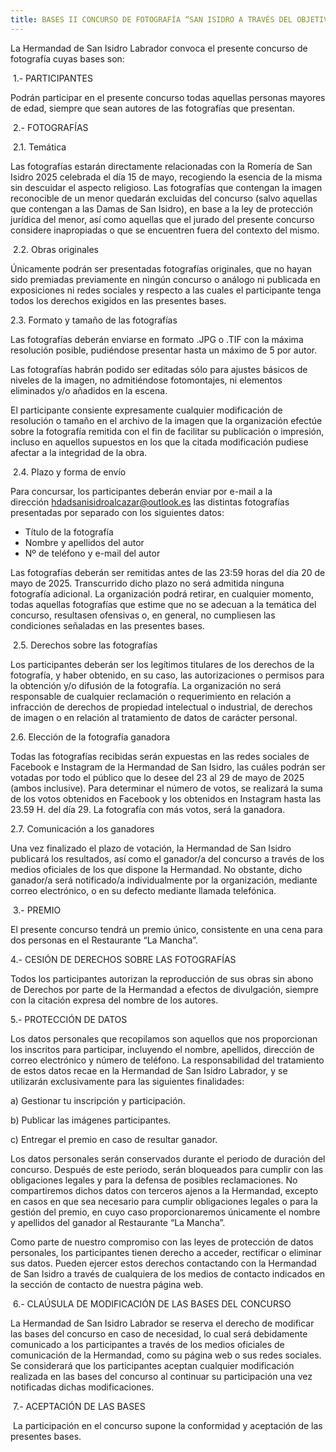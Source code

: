 ```yaml
---
title: BASES II CONCURSO DE FOTOGRAFÍA “SAN ISIDRO A TRAVÉS DEL OBJETIVO”
---
```


La Hermandad de San Isidro Labrador convoca el presente concurso de fotografía cuyas bases son:

 1.- PARTICIPANTES

Podrán participar en el presente concurso todas aquellas personas mayores de edad, siempre que sean autores de las fotografías que presentan.

 2.- FOTOGRAFÍAS

 2.1. Temática

Las fotografías estarán directamente relacionadas con la Romería de San Isidro 2025 celebrada el día 15 de mayo, recogiendo la esencia de la misma sin descuidar el aspecto religioso.
Las fotografías que contengan la imagen reconocible de un menor quedarán excluidas del concurso (salvo aquellas que contengan a las Damas de San Isidro), en base a la ley de protección jurídica del menor, así como aquellas que el jurado del presente concurso considere inapropiadas o que se encuentren fuera del contexto del mismo.

 2.2. Obras originales

Únicamente podrán ser presentadas fotografías originales, que no hayan sido premiadas previamente en ningún concurso o análogo ni publicada en exposiciones ni redes sociales y respecto a las cuales el participante tenga todos los derechos exigidos en las presentes bases.

2.3. Formato y tamaño de las fotografías

Las fotografías deberán enviarse en formato .JPG o .TIF con la máxima resolución posible, pudiéndose presentar hasta un máximo de 5 por autor.

Las fotografías habrán podido ser editadas sólo para ajustes básicos de niveles de la imagen, no admitiéndose fotomontajes, ni elementos eliminados y/o añadidos en la escena.

El participante consiente expresamente cualquier modificación de resolución o tamaño en el archivo de la imagen que la organización efectúe sobre la fotografía remitida con el fin de facilitar su publicación o impresión, incluso en aquellos supuestos en los que la citada modificación pudiese afectar a la integridad de la obra.

 2.4. Plazo y forma de envío

Para concursar, los participantes deberán enviar por e-mail a la dirección [hdadsanisidroalcazar@outlook.es](mailto\:hdadsanisidroalcazar@outlook.es) las distintas
fotografías presentadas por separado con los siguientes datos:

* Título de la fotografía
* Nombre y apellidos del autor
* Nº de teléfono y e-mail del autor

Las fotografías deberán ser remitidas antes de las 23:59 horas del día 20 de mayo de 2025. Transcurrido dicho plazo no
será admitida ninguna fotografía adicional. La organización podrá retirar, en cualquier momento, todas aquellas fotografías que estime que no se adecuan a la temática del concurso, resultasen ofensivas o, en general, no cumpliesen las condiciones señaladas en las presentes bases.

 2.5. Derechos sobre las fotografías

Los participantes deberán ser los legítimos titulares de los derechos de la fotografía, y haber obtenido, en su caso, las autorizaciones o permisos para la obtención y/o difusión de la fotografía. La organización no será responsable de cualquier reclamación o requerimiento en relación a infracción de derechos de propiedad intelectual o industrial, de derechos de imagen o en relación al tratamiento de datos de carácter personal.

2.6. Elección de la fotografía ganadora

Todas las fotografías recibidas serán expuestas en las redes sociales de Facebook e Instagram de la Hermandad de San Isidro, las cuáles podrán ser votadas por todo el público que lo desee del 23 al 29 de mayo de 2025 (ambos inclusive). Para determinar el número de votos, se realizará la suma de los votos obtenidos en Facebook y los obtenidos en Instagram hasta las 23.59 H. del día 29. La fotografía con más votos, será la ganadora.

2.7. Comunicación a los ganadores

Una vez finalizado el plazo de votación, la Hermandad de San Isidro publicará los resultados, así como el ganador/a del concurso a través de los medios oficiales de los que dispone la Hermandad. No obstante, dicho ganador/a será notificado/a individualmente por la organización, mediante correo electrónico, o en su defecto mediante llamada telefónica.

 3.- PREMIO

El presente concurso tendrá un premio único, consistente en una cena para dos personas en el Restaurante “La
Mancha”.

4.- CESIÓN DE DERECHOS SOBRE LAS FOTOGRAFÍAS

Todos los participantes autorizan la reproducción de sus obras sin abono de Derechos por parte de la Hermandad a efectos de divulgación, siempre con la citación expresa del nombre de los autores.

5.- PROTECCIÓN DE DATOS

Los datos personales que recopilamos son aquellos que nos proporcionan los inscritos para participar, incluyendo el nombre, apellidos, dirección de correo electrónico y número de teléfono. La responsabilidad del tratamiento de estos datos recae en la Hermandad de San Isidro Labrador, y se utilizarán exclusivamente para las siguientes finalidades:

a) Gestionar tu inscripción y participación.

b) Publicar las imágenes participantes.

c) Entregar el premio en caso de resultar ganador.

Los datos personales serán conservados durante el periodo de duración del concurso.
Después de este periodo, serán bloqueados para cumplir con las obligaciones legales y para la defensa de posibles reclamaciones. No compartiremos dichos datos con terceros ajenos a la Hermandad, excepto en casos en que sea necesario para cumplir obligaciones legales o para la gestión del premio, en cuyo caso proporcionaremos únicamente el nombre y apellidos del ganador al Restaurante “La Mancha”.

Como parte de nuestro compromiso con las leyes de protección de datos personales, los participantes tienen derecho a acceder, rectificar o eliminar sus datos. Pueden ejercer estos derechos contactando con la Hermandad de San Isidro a través de cualquiera de los medios de contacto indicados en la sección de contacto de nuestra página web.

 6.- CLAÚSULA DE MODIFICACIÓN DE LAS BASES DEL CONCURSO

La Hermandad de San Isidro Labrador se reserva el derecho de modificar las bases del concurso en caso de necesidad, lo cual será debidamente comunicado a los participantes a través de los medios oficiales de comunicación de la Hermandad, como su página web o sus redes sociales. Se considerará que los participantes aceptan cualquier modificación realizada en las bases del concurso al continuar su participación una vez notificadas dichas modificaciones.

 7.- ACEPTACIÓN DE LAS BASES

 La participación en el concurso supone la conformidad y aceptación de las presentes bases.
